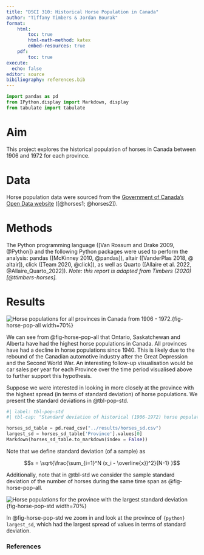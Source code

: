 ```yaml
---
title: "DSCI 310: Historical Horse Population in Canada"
author: "Tiffany Timbers & Jordan Bourak"
format: 
    html:
        toc: true
        html-math-method: katex
        embed-resources: true
    pdf:
        toc: true
execute:
  echo: false
editor: source
bibiliography: references.bib
---
```


```python
import pandas as pd
from IPython.display import Markdown, display
from tabulate import tabulate
```

# Aim

This project explores the historical population of horses in Canada 
between 1906 and 1972 for each province.

# Data

Horse population data were sourced from the 
[Government of Canada's Open Data website](http://open.canada.ca/en/open-data) 
([@horses1; @horses2]).

# Methods

The Python programming language ([Van Rossum and Drake 2009, @Python])
and the following Python packages were used to perform the analysis: 
pandas ([McKinney 2010, @pandas]), altair ([VanderPlas 2018, @ altair]), click ([Team 2020, @click]), 
as well as Quarto ([Allaire et al. 2022, @Allaire_Quarto_2022]). 
*Note: this report is adapted from Timbers (2020)[@ttimbers-horses].* 

# Results

![Horse populations for all provinces in Canada from 1906 - 1972.](../results/horse_pops_plot.png){fig-horse-pop-all width=70%}



We can see from @fig-horse-pop-all that Ontario, Saskatchewan and Alberta 
have had the highest horse populations in Canada. 
All provinces have had a decline in horse populations since 1940. 
This is likely due to the rebound of the Canadian automotive industry 
after the Great Depression and the Second World War. 
An interesting follow-up visualisation would be car sales per year 
for each Province over the time period visualised above 
to further support this hypothesis.

Suppose we were interested in looking in more closely at the province 
with the highest spread (in terms of standard deviation) of horse populations. 
We present the standard deviations in @tbl-pop-std.

```python
#| label: tbl-pop-std
#| tbl-cap: "Standard deviation of historical (1906-1972) horse populations for each Canadian province."
```

```python
horses_sd_table = pd.read_csv("../results/horses_sd.csv")
largest_sd = horses_sd_table['Province'].values[0]
Markdown(horses_sd_table.to_markdown(index = False))
```

Note that we define standard deviation (of a sample) as

$$s = \sqrt{\frac{\sum_{i=1}^N (x_i - \overline{x})^2}{N-1} }$$

Additionally, note that in @tbl-std we consider the sample standard deviation of the number of horses during the same time span as @fig-horse-pop-all.

![Horse populations for the province with the largest standard deviation](../results/horse_pops_plot_largest_sd.png){fig-horse-pop-std width=70%}

In @fig-horse-pop-std we zoom in and look at the province of `{python} largest_sd`, which had the largest spread of values in terms of standard deviation.

### References